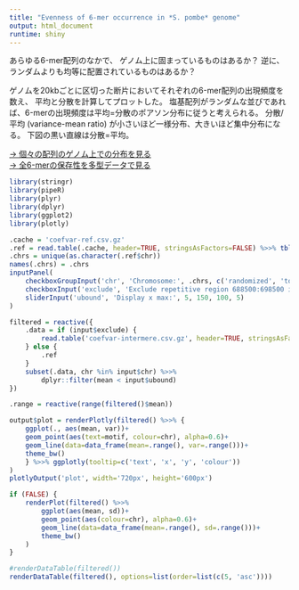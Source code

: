 ```yaml
---
title: "Evenness of 6-mer occurrence in *S. pombe* genome"
output: html_document
runtime: shiny
---
```


あらゆる6-mer配列のなかで、
ゲノム上に固まっているものはあるか？
逆に、ランダムよりも均等に配置されているものはあるか？

ゲノムを20kbごとに区切った断片においてそれぞれの6-mer配列の出現頻度を数え、
平均と分散を計算してプロットした。
塩基配列がランダムな並びであれば、6-merの出現頻度は平均=分散のポアソン分布に従うと考えられる。
分散/平均 (variance-mean ratio) が小さいほど一様分布、大きいほど集中分布になる。
下図の黒い直線は分散=平均。

[→ 個々の配列のゲノム上での分布を見る](../distribution/)\
[→ 全6-merの保存性を多型データで見る](../polymorphism/)

```r
library(stringr)
library(pipeR)
library(plyr)
library(dplyr)
library(ggplot2)
library(plotly)
```

```r
.cache = 'coefvar-ref.csv.gz'
.ref = read.table(.cache, header=TRUE, stringsAsFactors=FALSE) %>>% tbl_df()
.chrs = unique(as.character(.ref$chr))
names(.chrs) = .chrs
inputPanel(
    checkboxGroupInput('chr', 'Chromosome:', .chrs, c('randomized', 'total')),
    checkboxInput('exclude', 'Exclude repetitive region 688500:698500 in chr2, telomeres, and centromeres'),
    sliderInput('ubound', 'Display x max:', 5, 150, 100, 5)
)
```

```r
filtered = reactive({
    .data = if (input$exclude) {
        read.table('coefvar-intermere.csv.gz', header=TRUE, stringsAsFactors=FALSE)
    } else {
        .ref
    }
    subset(.data, chr %in% input$chr) %>>%
        dplyr::filter(mean < input$ubound)
})

.range = reactive(range(filtered()$mean))

output$plot = renderPlotly(filtered() %>>% {
    ggplot(., aes(mean, var))+
    geom_point(aes(text=motif, colour=chr), alpha=0.6)+
    geom_line(data=data_frame(mean=.range(), var=.range()))+
    theme_bw()
    } %>>% ggplotly(tooltip=c('text', 'x', 'y', 'colour'))
)
plotlyOutput('plot', width='720px', height='600px')

if (FALSE) {
    renderPlot(filtered() %>>%
        ggplot(aes(mean, sd))+
        geom_point(aes(colour=chr), alpha=0.6)+
        geom_line(data=data_frame(mean=.range(), sd=.range()))+
        theme_bw()
    )
}

#renderDataTable(filtered())
renderDataTable(filtered(), options=list(order=list(c(5, 'asc'))))
```
